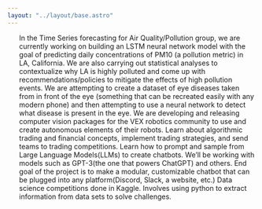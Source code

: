 ```yaml
---
layout: "../layout/base.astro"
---
```



<ContentSection title="Spring 2023 Projects">
<ul>

<Item title='Time Series Forecasting for Air Pollution'>
In the Time Series forecasting for Air Quality/Pollution group, we are currently working on building an LSTM neural network model with the goal of predicting daily concentrations of PM10 (a pollution metric) in LA, California. We are also carrying out statistical analyses to contextualize why LA is highly polluted and come up with recommendations/policies to mitigate the effects of high pollution events.
</Item>
<Item title='Eye disease detection'>
We are attempting to create a dataset of eye diseases taken from in front of the eye (something that can be recreated easily with any modern phone) and then attempting to use a neural network to detect what disease is present in the eye.
</Item>

<Item title='VEXAI'>
We are developing and releasing computer vision packages for the VEX robotics community to use and create autonomous elements of their robots.
</Item>

<Item title='Algo Trading'>
Learn about algorithmic trading and financial concepts, implement trading strategies, and send teams to trading competitions.
</Item>

<Item title='Chatbots'>
Learn how to prompt and sample from Large Language Models(LLMs) to create chatbots. We’ll be working with models such as GPT-3(the one that powers ChatGPT) and others. End goal of the project is to make a modular, customizable chatbot that can be plugged into any platform(Discord, Slack, a website, etc.)
</Item>

<Item title='Kaggle Team'>
Data science competitions done in Kaggle. Involves using python to extract information from data sets to solve challenges.
</Item>


</ul>
</ContentSection>
